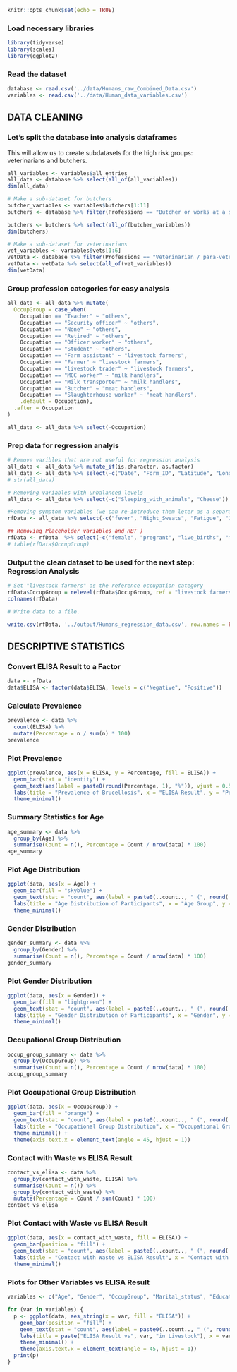 
```r
knitr::opts_chunk$set(echo = TRUE)
```

### Load necessary libraries

```r
library(tidyverse)
library(scales)
library(ggplot2)
```

### Read the dataset

```r
database <- read.csv('../data/Humans_raw_Combined_Data.csv')
variables <- read.csv('../data/Human_data_variables.csv')
```

## DATA CLEANING


###  Let's split the database into analysis dataframes

This will allow us to create subdatasets for the high risk groups: veterinarians and butchers.

```r
all_variables <- variables$all_entries
all_data <- database %>% select(all_of(all_variables))
dim(all_data)

# Make a sub-dataset for butchers
butcher_variables <- variables$butchers[1:11]
butchers <- database %>% filter(Professions == "Butcher or works at a slaughterhouse")

butchers <- butchers %>% select(all_of(butcher_variables))
dim(butchers)

# Make a sub-dataset for veterinarians
vet_variables <- variables$vets[1:6]
vetData <- database %>% filter(Professions == "Veterinarian / para-veterinarian")
vetData <- vetData %>% select(all_of(vet_variables))
dim(vetData)
```


### Group profession categories for easy analysis

```r
all_data <- all_data %>% mutate(
  OccupGroup = case_when(
    Occupation == "Teacher" ~ "others", 
    Occupation == "Security officer" ~ "others", 
    Occupation == "None" ~ "others", 
    Occupation == "Retired" ~ "others", 
    Occupation == "Officer worker" ~ "others",
    Occupation == "Student" ~ "others",
    Occupation == "Farm assistant" ~ "livestock farmers", 
    Occupation == "Farmer" ~ "livestock farmers",
    Occupation == "livestock trader" ~ "livestock farmers",
    Occupation == "MCC worker" ~ "milk handlers",
    Occupation == "Milk transporter" ~ "milk handlers",
    Occupation == "Butcher" ~ "meat handlers",
    Occupation == "Slaughterhouse worker" ~ "meat handlers",
    .default = Occupation),
  .after = Occupation
)

all_data <- all_data %>% select(-Occupation) 
```

### Prep data for regression analyis

```r
# Remove varibles that are not useful for regression analysis
all_data <- all_data %>% mutate_if(is.character, as.factor)
all_data <- all_data %>% select(-c("Date", "Form_ID", "Latitude", "Longitude", "Sampling_area", "Cell", "Village", "District"))
# str(all_data)

# Removing variables with unbalanced levels
all_data <- all_data %>% select(-c("Sleeping_with_animals", "Cheese"))

#Removing symptom variables (we can re-introduce them leter as a separate analysis together with pregancy and miscarriage information)
rfData <- all_data %>% select(-c("fever", "Night_Sweats", "Fatigue", "Joint_pain", "Swollen_joints", "Muscular_pain", "Back_pain", "Headaches", "Loss_of_appetite", "fever_time", "fever_type", "Fever_duration", "Seek_health_care_If_feve", "Hospitalized", "Recovered"))

## Removing Placeholder variables and RBT )
rfData <- rfData  %>% select(-c("female", "pregrant", "live_births", "miscarrage_or_stillbirths", "RBT")) #rfData = Dataset for risk factors
# table(rfData$OccupGroup)
```

### Output the clean dataset to be used for the next step: Regression Analysis

```r
# Set "livestock farmers" as the reference occupation category
rfData$OccupGroup = relevel(rfData$OccupGroup, ref = "livestock farmers")
colnames(rfData)

# Write data to a file.

write.csv(rfData, '../output/Humans_regression_data.csv', row.names = FALSE)
```


## DESCRIPTIVE STATISTICS

### Convert ELISA Result to a Factor
```r
data <- rfData
data$ELISA <- factor(data$ELISA, levels = c("Negative", "Positive"))
```

### Calculate Prevalence
```r
prevalence <- data %>% 
  count(ELISA) %>% 
  mutate(Percentage = n / sum(n) * 100)
prevalence
```

### Plot Prevalence
```r
ggplot(prevalence, aes(x = ELISA, y = Percentage, fill = ELISA)) +
  geom_bar(stat = "identity") +
  geom_text(aes(label = paste0(round(Percentage, 1), "%")), vjust = 0.5, position = position_stack(vjust = 0.5)) +
  labs(title = "Prevalence of Brucellosis", x = "ELISA Result", y = "Percentage (%)") +
  theme_minimal()
```

### Summary Statistics for Age
```r
age_summary <- data %>% 
  group_by(Age) %>% 
  summarise(Count = n(), Percentage = Count / nrow(data) * 100)
age_summary
```

### Plot Age Distribution
```r
ggplot(data, aes(x = Age)) +
  geom_bar(fill = "skyblue") +
  geom_text(stat = "count", aes(label = paste0(..count.., " (", round(..count.. / sum(..count..) * 100, 1), "%", ")")), vjust = 0.5, position = position_stack(vjust = 0.5)) +
  labs(title = "Age Distribution of Participants", x = "Age Group", y = "Count") +
  theme_minimal()
```

### Gender Distribution
```r
gender_summary <- data %>% 
  group_by(Gender) %>% 
  summarise(Count = n(), Percentage = Count / nrow(data) * 100)
gender_summary
```

### Plot Gender Distribution
```r
ggplot(data, aes(x = Gender)) +
  geom_bar(fill = "lightgreen") +
  geom_text(stat = "count", aes(label = paste0(..count.., " (", round(..count.. / sum(..count..) * 100, 1), "%", ")")), vjust = 0.5, position = position_stack(vjust = 0.5)) +
  labs(title = "Gender Distribution of Participants", x = "Gender", y = "Count") +
  theme_minimal()
```

### Occupational Group Distribution
```r
occup_group_summary <- data %>% 
  group_by(OccupGroup) %>% 
  summarise(Count = n(), Percentage = Count / nrow(data) * 100)
occup_group_summary
```

### Plot Occupational Group Distribution
```r
ggplot(data, aes(x = OccupGroup)) +
  geom_bar(fill = "orange") +
  geom_text(stat = "count", aes(label = paste0(..count.., " (", round(..count.. / sum(..count..) * 100, 1), "%", ")")), vjust = 0.5, position = position_stack(vjust = 0.5)) +
  labs(title = "Occupational Group Distribution", x = "Occupational Group", y = "Count") +
  theme_minimal() +
  theme(axis.text.x = element_text(angle = 45, hjust = 1))
```

### Contact with Waste vs ELISA Result
```r
contact_vs_elisa <- data %>% 
  group_by(contact_with_waste, ELISA) %>% 
  summarise(Count = n()) %>% 
  group_by(contact_with_waste) %>% 
  mutate(Percentage = Count / sum(Count) * 100)
contact_vs_elisa
```

### Plot Contact with Waste vs ELISA Result
```r
ggplot(data, aes(x = contact_with_waste, fill = ELISA)) +
  geom_bar(position = "fill") +
  geom_text(stat = "count", aes(label = paste0(..count.., " (", round(..count.. / tapply(..count.., ..x.., sum)[..x..] * 100, 1), "%", ")")), position = position_fill(vjust = 0.5)) +
  labs(title = "Contact with Waste vs ELISA Result", x = "Contact with Waste", y = "Proportion", fill = "ELISA Result") +
  theme_minimal()
```

### Plots for Other Variables vs ELISA Result
```r
variables <- c("Age", "Gender", "OccupGroup", "Marital_status", "Education", "parturition", "aborted_fetus", "milking", "Herded_livestock", "Slaughtered", "boiled_milk", "Raw_milk")

for (var in variables) {
  p <- ggplot(data, aes_string(x = var, fill = "ELISA")) +
    geom_bar(position = "fill") +
    geom_text(stat = "count", aes(label = paste0(..count.., " (", round(..count.. / tapply(..count.., ..x.., sum)[..x..] * 100, 1), "%", ")")), position = position_fill(vjust = 0.5)) +
    labs(title = paste("ELISA Result vs", var, "in Livestock"), x = var, y = "Proportion", fill = "ELISA Result") +
    theme_minimal() +
    theme(axis.text.x = element_text(angle = 45, hjust = 1))
  print(p)
}
```

